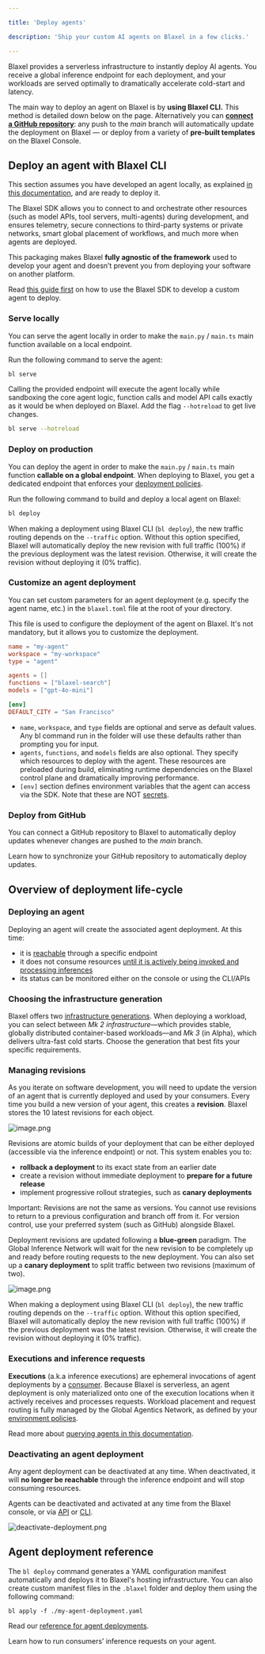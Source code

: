 ```yaml
---

title: 'Deploy agents'

description: 'Ship your custom AI agents on Blaxel in a few clicks.'

---
```


Blaxel provides a serverless infrastructure to instantly deploy AI agents. You receive a global inference endpoint for each deployment, and your workloads are served optimally to dramatically accelerate cold-start and latency.

The main way to deploy an agent on Blaxel is by **using Blaxel CLI.** This method is detailed down below on the page. Alternatively you can [**connect a GitHub repository**](Github-integration): any push to the *main* branch will automatically update the deployment on Blaxel — or deploy from a variety of **pre-built templates** on the Blaxel Console.

## Deploy an agent with Blaxel CLI

This section assumes you have developed an agent locally, as explained [in this documentation](Develop-an-agent), and are ready to deploy it. 

The Blaxel SDK allows you to connect to and orchestrate other resources (such as model APIs, tool servers, multi-agents) during development, and ensures telemetry, secure connections to third-party systems or private networks, smart global placement of workflows, and much more when agents are deployed.

This packaging makes Blaxel **fully agnostic of the framework** used to develop your agent and doesn’t prevent you from deploying your software on another platform.

<Info>Read [this guide first](Develop-an-agent) on how to use the Blaxel SDK to develop a custom agent to deploy.</Info>

### Serve locally

You can serve the agent locally in order to make the `main.py` / `main.ts` main function available on a local endpoint. 

Run the following command to serve the agent:

```bash
bl serve
```

Calling the provided endpoint will execute the agent locally while sandboxing the core agent logic, function calls and model API calls exactly as it would be when deployed on Blaxel. Add the flag `--hotreload`  to get live changes.

```bash
bl serve --hotreload
```

### Deploy on production

You can deploy the agent in order to make the `main.py` / `main.ts` main function **callable on a global endpoint**. When deploying to Blaxel, you get a dedicated endpoint that enforces your [deployment policies](../Model-Governance/Policies).

Run the following command to build and deploy a local agent on Blaxel:

```bash
bl deploy
```

<Note>When making a deployment using Blaxel CLI (`bl deploy`), the new traffic routing depends on the `--traffic` option. Without this option specified, Blaxel will automatically deploy the new revision with full traffic (100%) if the previous deployment was the latest revision. Otherwise, it will create the revision without deploying it (0% traffic).</Note>

### Customize an agent deployment

You can set custom parameters for an agent deployment (e.g. specify the agent name, etc.) in the `blaxel.toml` file at the root of your directory.

This file is used to configure the deployment of the agent on Blaxel. It's not mandatory, but it allows you to customize the deployment.

```toml
name = "my-agent"
workspace = "my-workspace"
type = "agent"

agents = []
functions = ["blaxel-search"]
models = ["gpt-4o-mini"]

[env]
DEFAULT_CITY = "San Francisco"
```

- `name`, `workspace`, and `type` fields are optional and serve as default values. Any bl command run in the folder will use these defaults rather than prompting you for input.
- `agents`, `functions`, and `models` fields are also optional. They specify which resources to deploy with the agent. These resources are preloaded during build, eliminating runtime dependencies on the Blaxel control plane and dramatically improving performance.
- `[env]` section defines environment variables that the agent can access via the SDK. Note that these are NOT [secrets](Variables-and-secrets).

### Deploy from GitHub

You can connect a GitHub repository to Blaxel to automatically deploy updates whenever changes are pushed to the *main* branch.

<Card title="Deploy from GitHub" icon="github" href="/Agents/Github-integration">
Learn how to synchronize your GitHub repository to automatically deploy updates.
</Card>

## Overview of deployment life-cycle

### Deploying an agent

Deploying an agent will create the associated agent deployment. At this time: 

- it is [reachable](Query-agents) through a specific endpoint
- it does not consume resources [until it is actively being invoked and processing inferences](Query-agents)
- its status can be monitored either on the console or using the CLI/APIs

### Choosing the infrastructure generation

Blaxel offers two [infrastructure generations](../Infrastructure/Generations). When deploying a workload, you can select between *Mk 2 infrastructure*—which provides stable, globally distributed container-based workloads—and *Mk 3* (in Alpha), which delivers ultra-fast cold starts. Choose the generation that best fits your specific requirements.

### Managing revisions

As you iterate on software development, you will need to update the version of an agent that is currently deployed and used by your consumers. Every time you build a new version of your agent, this creates a **revision**. Blaxel stores the 10 latest revisions for each object. 

![image.png](Deploy-an-agent/image.png)

Revisions are atomic builds of your deployment that can be either deployed (accessible via the inference endpoint) or not. This system enables you to:

- **rollback a deployment** to its exact state from an earlier date
- create a revision without immediate deployment to **prepare for a future release**
- implement progressive rollout strategies, such as **canary deployments**

Important: Revisions are not the same as versions. You cannot use revisions to return to a previous configuration and branch off from it. For version control, use your preferred system (such as GitHub) alongside Blaxel.

Deployment revisions are updated following a **blue-green** paradigm. The Global Inference Network will wait for the new revision to be completely up and ready before routing requests to the new deployment. You can also set up a **canary deployment** to split traffic between two revisions (maximum of two).

![image.png](Deploy-an-agent/image%201.png)

<Note>When making a deployment using Blaxel CLI (`bl deploy`), the new traffic routing depends on the `--traffic` option. Without this option specified, Blaxel will automatically deploy the new revision with full traffic (100%) if the previous deployment was the latest revision. Otherwise, it will create the revision without deploying it (0% traffic).</Note>

### Executions and inference requests

**Executions** (a.k.a inference executions) are ephemeral invocations of agent deployments by a [consumer](Query-agents). Because Blaxel is serverless, an agent deployment is only materialized onto one of the execution locations when it actively receives and processes requests. Workload placement and request routing is fully managed by the Global Agentics Network, as defined by your [environment policies](../Model-Governance/Policies).

Read more about [querying agents in this documentation](Query-agents).

### Deactivating an agent deployment

Any agent deployment can be deactivated at any time. When deactivated, it will **no longer be reachable** through the inference endpoint and will stop consuming resources. 

Agents can be deactivated and activated at any time from the Blaxel console, or via [API](https://docs.blaxel.ai/api-reference/agents/update-agent-by-name) or [CLI](https://docs.blaxel.ai/cli-reference/bl_apply).

![deactivate-deployment.png](Deploy-an-agent/deactivate-deployment.png)

## Agent deployment reference

The `bl deploy` command generates a YAML configuration manifest automatically and deploys it to Blaxel's hosting infrastructure. You can also create custom manifest files in the `.blaxel` folder and deploy them using the following command:

```
bl apply -f ./my-agent-deployment.yaml
```

Read our [reference for agent deployments](https://docs.blaxel.ai/api-reference/agents/get-agent-by-name).

<Card title="Query agents" icon="bolt" href="/Agents/Query-agents">
Learn how to run consumers’ inference requests on your agent. 
</Card>
